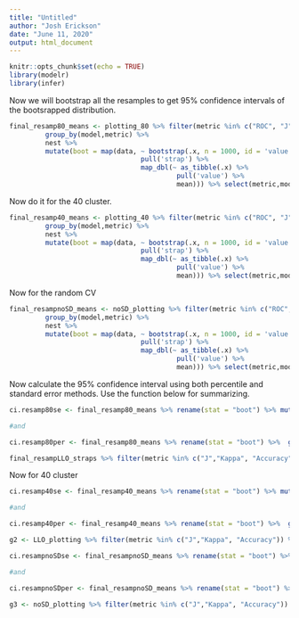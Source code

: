 ```yaml
---
title: "Untitled"
author: "Josh Erickson"
date: "June 11, 2020"
output: html_document
---
```


```r
knitr::opts_chunk$set(echo = TRUE)
library(modelr)
library(infer)
```

Now we will bootstrap all the resamples to get 95%  confidence intervals of the bootsrapped distribution. 


```r

final_resamp80_means <- plotting_80 %>% filter(metric %in% c("ROC", "J", "Accuracy", "Kappa", "Sensitivity", "Specificity")) %>% 
         group_by(model,metric) %>% 
         nest %>% 
         mutate(boot = map(data, ~ bootstrap(.x, n = 1000, id = 'value') %>%
                                 pull('strap') %>% 
                                 map_dbl(~ as_tibble(.x) %>% 
                                          pull('value') %>%
                                          mean))) %>% select(metric,model, boot) %>% unnest(boot)


```

Now do it for the 40 cluster.

```r
final_resamp40_means <- plotting_40 %>% filter(metric %in% c("ROC", "J", "Accuracy", "Kappa", "Sensitivity", "Specificity")) %>% 
         group_by(model,metric) %>% 
         nest %>% 
         mutate(boot = map(data, ~ bootstrap(.x, n = 1000, id = 'value') %>%
                                 pull('strap') %>% 
                                 map_dbl(~ as_tibble(.x) %>% 
                                          pull('value') %>%
                                          mean))) %>% select(metric,model, boot) %>% unnest(boot)


```

Now for the random CV

```r
final_resampnoSD_means <- noSD_plotting %>% filter(metric %in% c("ROC", "J", "Accuracy", "Kappa", "Sensitivity", "Specificity")) %>% 
         group_by(model,metric) %>% 
         nest %>% 
         mutate(boot = map(data, ~ bootstrap(.x, n = 1000, id = 'value') %>%
                                 pull('strap') %>% 
                                 map_dbl(~ as_tibble(.x) %>% 
                                          pull('value') %>%
                                          mean))) %>% select(metric,model, boot) %>% unnest(boot)


```

Now calculate the 95% confidence interval using both percentile and standard error methods. Use the function below for summarizing.


```r

ci.resamp80se <- final_resamp80_means %>% rename(stat = "boot") %>% mutate(point_estimate = mean(stat, na.rm = TRUE)) %>%  group_by(metric, model) %>% nest() %>% mutate(confidence_intervals = map(data,~ get_confidence_interval(.x, type = "se", point_estimate = .$point_estimate))) %>% select(metric, model, confidence_intervals) %>% unnest(confidence_intervals) %>% slice(1) 

#and

ci.resamp80per <- final_resamp80_means %>% rename(stat = "boot") %>%  group_by(metric, model) %>% nest() %>% mutate(confidence_intervals = map(data,~ get_confidence_interval(.x))) %>% select(metric, model, confidence_intervals) %>% unnest(confidence_intervals) 


```


```r
final_resampLLO_straps %>% filter(metric %in% c("J","Kappa", "Accuracy"))  %>% slice(1:18000) %>% ggplot() + geom_density(aes(boot, color = model),size = 1, adjust = 3) + labs(x = "", title = "Leave Location Out (80 cluster) - 10 folds") + geom_rug(aes(boot, color = model)) +  expand_limits(x = c(0,1)) + facet_wrap(~metric, scales = "free_y") 

```

Now for 40 cluster 

```r

ci.resamp40se <- final_resamp40_means %>% rename(stat = "boot") %>% mutate(point_estimate = mean(stat, na.rm = TRUE)) %>% group_by(metric, model) %>% nest() %>% mutate(confidence_intervals = map(data,~ get_confidence_interval(.x, type = "se", point_estimate = .$point_estimate))) %>% select(metric, model, confidence_intervals) %>% unnest(confidence_intervals)

#and

ci.resamp40per <- final_resamp40_means %>% rename(stat = "boot") %>%  group_by(metric, model) %>% nest() %>% mutate(confidence_intervals = map(data,~ get_confidence_interval(.x))) %>% select(metric, model, confidence_intervals) %>% unnest(confidence_intervals) 

```

```r
g2 <- LLO_plotting %>% filter(metric %in% c("J","Kappa", "Accuracy")) %>%  na.omit() %>% ggplot() + geom_density(aes(value, color = model), size = 1.5, adjust = 10, show.legend = FALSE) + labs(x = "", title = "Leave One Out (80 cluster) - 120 folds") + geom_vline(data = final_resampLLO_strap2 %>% filter(metric %in% c("J","Kappa", "Accuracy")), aes(xintercept = smean, color = model, linetype = ""), show.legend = FALSE) + scale_linetype_manual(name = "Bootstrap Mean", values = 2)+ facet_wrap(~metric, scales = "free_x")
```


```r

ci.resampnoSDse <- final_resampnoSD_means %>% rename(stat = "boot") %>% mutate(point_estimate = mean(stat, na.rm = TRUE)) %>% group_by(metric, model) %>% nest() %>% mutate(confidence_intervals = map(data,~ get_confidence_interval(.x, type = "se", point_estimate = .$point_estimate))) %>% select(metric, model, confidence_intervals) %>% unnest(confidence_intervals)

#and

ci.resampnoSDper <- final_resampnoSD_means %>% rename(stat = "boot") %>%  group_by(metric, model) %>% nest() %>% mutate(confidence_intervals = map(data,~ get_confidence_interval(.x))) %>% select(metric, model, confidence_intervals) %>% unnest(confidence_intervals) 

```

```r
g3 <- noSD_plotting %>% filter(metric %in% c("J","Kappa", "Accuracy")) %>%  na.omit() %>% ggplot() + geom_density(aes(value, color = model), size = 1.5, adjust = 10) + labs(x = "Resampled Values", title = "Random CV - 10 folds") + geom_vline(data = final_resampnoSD_strap2 %>% filter(metric %in% c("J","Kappa", "Accuracy")), aes(xintercept = smean, color = model, linetype = "")) + scale_linetype_manual(name = "Bootstrap Mean", values = 2) + facet_wrap(~metric, scales = "free_x")
```

